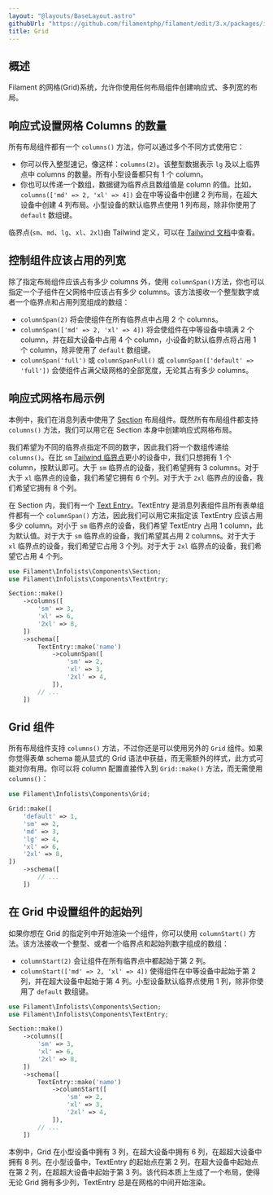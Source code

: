 ```yaml
---
layout: "@layouts/BaseLayout.astro"
githubUrl: "https://github.com/filamentphp/filament/edit/3.x/packages/infolists/docs/04-layout/02-grid.md"
title: Grid
---
```


## 概述

Filament 的网格(Grid)系统，允许你使用任何布局组件创建响应式、多列宽的布局。

## 响应式设置网格 Columns 的数量

所有布局组件都有一个 `columns()` 方法，你可以通过多个不同方式使用它：

- 你可以传入整型速记，像这样：`columns(2)`。该整型数据表示 `lg` 及以上临界点中 columns 的数量。所有小型设备都只有 1 个 column。
- 你也可以传递一个数组，数据键为临界点且数组值是 column 的值。比如，`columns(['md' => 2, 'xl' => 4])` 会在中等设备中创建 2 列布局，在超大设备中创建 4 列布局。小型设备的默认临界点使用 1 列布局，除非你使用了 `default` 数组键。

临界点(`sm`、`md`、`lg`、`xl`、`2xl`)由 Tailwind 定义，可以在 [Tailwind 文档](https://tailwindcss.com/docs/responsive-design#overview)中查看。

## 控制组件应该占用的列宽

除了指定布局组件应该占有多少 columns 外，使用 `columnSpan()`方法，你也可以指定一个子组件在父网格中应该占有多少 columns。该方法接收一个整型数字或者一个临界点和占用列宽组成的数组：

- `columnSpan(2)` 将会使组件在所有临界点中占用 2 个 columns。
- `columnSpan(['md' => 2, 'xl' => 4])` 将会使组件在中等设备中填满 2 个 column，并在超大设备中占用 4 个 column，小设备的默认临界点将占用 1 个 column，除非使用了 `default` 数组键。
- `columnSpan('full')` 或 `columnSpanFull()` 或 `columnSpan(['default' => 'full'])` 会使组件占满父级网格的全部宽度，无论其占有多少 columns。

## 响应式网格布局示例

本例中，我们在消息列表中使用了 [Section](section) 布局组件。既然所有布局组件都支持 `columns()` 方法，我们可以用它在 Section 本身中创建响应式网格布局。

我们希望为不同的临界点指定不同的数字，因此我们将一个数组传递给 `columns()`。在比 `sm` [Tailwind 临界点](https://tailwindcss.com/docs/responsive-design#overview)更小的设备中，我们只想拥有 1 个 column，按默认即可。大于 `sm` 临界点的设备，我们希望拥有 3 columns。对于大于 `xl` 临界点的设备，我们希望它拥有 6 个列。对于大于 `2xl` 临界点的设备，我们希望它拥有 8 个列。

在 Section 内，我们有一个 [Text Entry](../entries/text)。TextEntry 是消息列表组件且所有表单组件都有一个 `columnSpan()` 方法，因此我们可以用它来指定该 TextEntry 应该占用多少 column。对小于 `sm` 临界点的设备，我们希望 TextEntry 占用 1 column，此为默认值。对于大于 `sm` 临界点的设备，我们希望其占用 2 columns。对于大于 `xl` 临界点的设备，我们希望它占用 3 个列。对于大于 `2xl` 临界点的设备，我们希望它占用 4 个列。

```php
use Filament\Infolists\Components\Section;
use Filament\Infolists\Components\TextEntry;

Section::make()
    ->columns([
        'sm' => 3,
        'xl' => 6,
        '2xl' => 8,
    ])
    ->schema([
        TextEntry::make('name')
            ->columnSpan([
                'sm' => 2,
                'xl' => 3,
                '2xl' => 4,
            ]),
        // ...
    ])
```

## Grid 组件

所有布局组件支持 `columns()` 方法，不过你还是可以使用另外的 `Grid` 组件。如果你觉得表单 schema 能从显式的 Grid 语法中获益，而无需额外的样式，此方式可能对你有用。你可以将 column 配置直接传入到 `Grid::make()` 方法，而无需使用 `columns()`：

```php
use Filament\Infolists\Components\Grid;

Grid::make([
    'default' => 1,
    'sm' => 2,
    'md' => 3,
    'lg' => 4,
    'xl' => 6,
    '2xl' => 8,
])
    ->schema([
        // ...
    ])
```

## 在 Grid 中设置组件的起始列

如果你想在 Grid 的指定列中开始渲染一个组件，你可以使用 `columnStart()` 方法。该方法接收一个整型、或者一个临界点和起始列数字组成的数组：

- `columnStart(2)` 会让组件在所有临界点中都起始于第 2 列。
- `columnStart(['md' => 2, 'xl' => 4])` 使得组件在中等设备中起始于第 2 列，并在超大设备中起始于第 4 列。小型设备默认临界点使用 1 列，除非你使用了 `default` 数组键。

```php
use Filament\Infolists\Components\Section;
use Filament\Infolists\Components\TextEntry;

Section::make()
    ->columns([
        'sm' => 3,
        'xl' => 6,
        '2xl' => 8,
    ])
    ->schema([
        TextEntry::make('name')
            ->columnStart([
                'sm' => 2,
                'xl' => 3,
                '2xl' => 4,
            ]),
        // ...
    ])
```

本例中，Grid 在小型设备中拥有 3 列，在超大设备中拥有 6 列，在超超大设备中拥有 8 列。在小型设备中，TextEntry 的起始点在第 2 列，在超大设备中起始点在第 2 列，在超超大设备中起始于第 3 列。该代码本质上生成了一个布局，使得无论 Grid 拥有多少列，TextEntry 总是在网格的中间开始渲染。
